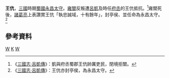 '''王伉'''{{BD|？年||？年||catIdx=W}}，[[三國|三國]]時期[[蜀國|蜀國]][[永昌郡|永昌]][[太守|太守]]。[[雍闓|雍闓]]反叛遭[[呂凱_(蜀漢)|呂凱]]及時任[[府丞|府丞]]的王伉抵抗。<ref>《[[:s:三國志/卷43|三國志·呂凱傳]]》：凱與府丞蜀郡王伉帥厲吏民，閉境拒闓。</ref>雍闓死後，[[諸葛亮|諸葛亮]]上表讚賞王伉「執忠誠域，十有餘年」，封亭侯、並任命為永昌太守。<ref>《[[:s:三國志/卷43|三國志·呂凱傳]]》：王伉亦封亭侯，為永昌太守。</ref>

==參考資料==
{{Reflist}}
{{三国人物小作品}}

[[Category:三国政治人物|W]]
[[Category:王姓|K]]
[[Category:蜀漢太守|W]]